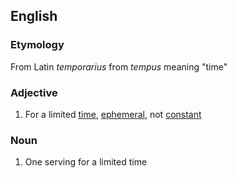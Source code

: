 ==English==
=== Etymology ===
From Latin ''temporarius'' from ''tempus'' meaning "time"

===Adjective===
#For a limited [[time]], [[ephemeral]], not [[constant]]

===Noun===
#One serving for a limited time
